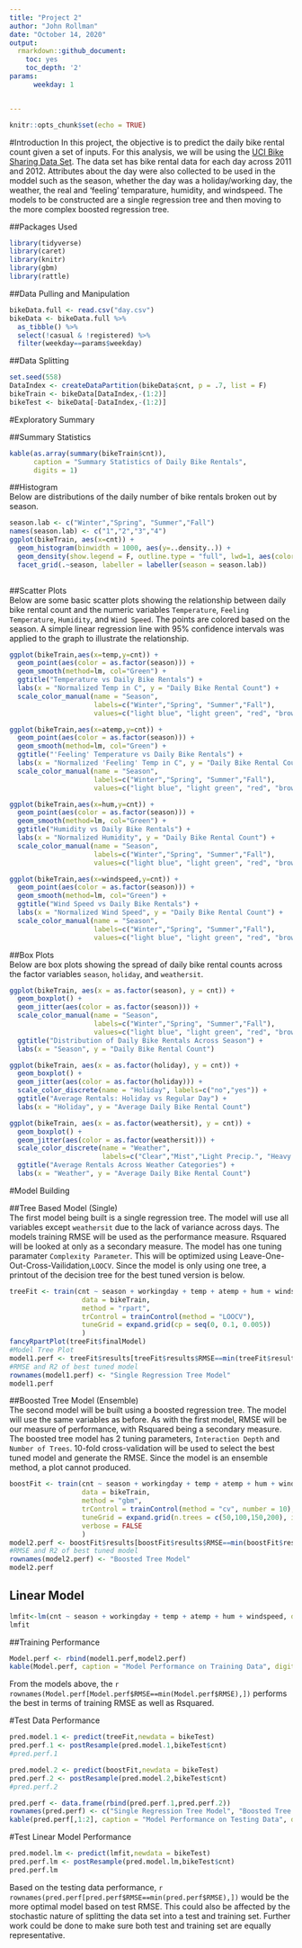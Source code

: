 ```yaml
---
title: "Project 2"
author: "John Rollman"
date: "October 14, 2020"
output:
  rmarkdown::github_document:
    toc: yes
    toc_depth: '2'
params:
      weekday: 1


---
```


```r
knitr::opts_chunk$set(echo = TRUE)

```


#Introduction
In this project, the objective is to predict the daily bike rental count given a set of inputs. For this analysis, we will be using the [UCI Bike Sharing Data Set](https://archive.ics.uci.edu/ml/datasets/Bike+Sharing+Dataset). The data set has bike rental data for each day across 2011 and 2012. Attributes about the day were also collected to be used in the moddel such as the season, whether the day was a holiday/working day, the weather, the real and 'feeling' temparature, humidity, and windspeed. The models to be constructed are a single regression tree and then moving to the more complex boosted regression tree.


##Packages Used  
```r
library(tidyverse)
library(caret)
library(knitr)
library(gbm)
library(rattle)
```


##Data Pulling and Manipulation  
```r
bikeData.full <- read.csv("day.csv") 
bikeData <- bikeData.full %>% 
  as_tibble() %>% 
  select(!casual & !registered) %>% 
  filter(weekday==params$weekday)

```


##Data Splitting  
```r
set.seed(558)
DataIndex <- createDataPartition(bikeData$cnt, p = .7, list = F)
bikeTrain <- bikeData[DataIndex,-(1:2)]
bikeTest <- bikeData[-DataIndex,-(1:2)]
```


#Exploratory Summary

##Summary Statistics  
```r
kable(as.array(summary(bikeTrain$cnt)), 
      caption = "Summary Statistics of Daily Bike Rentals", 
      digits = 1)
```


##Histogram  
Below are distributions of the daily number of bike rentals broken out by season.  
```r
season.lab <- c("Winter","Spring", "Summer","Fall")
names(season.lab) <- c("1","2","3","4")
ggplot(bikeTrain, aes(x=cnt)) +
  geom_histogram(binwidth = 1000, aes(y=..density..)) +
  geom_density(show.legend = F, outline.type = "full", lwd=1, aes(color = "blue")) +
  facet_grid(.~season, labeller = labeller(season = season.lab))
  
```


##Scatter Plots  
Below are some basic scatter plots showing the relationship between daily bike rental count and the numeric variables `Temperature`, `Feeling Temperature`, `Humidity`, and `Wind Speed`. The points are colored based on the season. A simple linear regression line with 95% confidence intervals was applied to the graph to illustrate the relationship.  
```r
ggplot(bikeTrain,aes(x=temp,y=cnt)) + 
  geom_point(aes(color = as.factor(season))) +
  geom_smooth(method=lm, col="Green") +
  ggtitle("Temperature vs Daily Bike Rentals") +
  labs(x = "Normalized Temp in C", y = "Daily Bike Rental Count") +
  scale_color_manual(name = "Season", 
                     labels=c("Winter","Spring", "Summer","Fall"), 
                     values=c("light blue", "light green", "red", "brown"))

ggplot(bikeTrain,aes(x=atemp,y=cnt)) + 
  geom_point(aes(color = as.factor(season))) +
  geom_smooth(method=lm, col="Green") +
  ggtitle("'Feeling' Temperature vs Daily Bike Rentals") +
  labs(x = "Normalized 'Feeling' Temp in C", y = "Daily Bike Rental Count") +
  scale_color_manual(name = "Season", 
                     labels=c("Winter","Spring", "Summer","Fall"), 
                     values=c("light blue", "light green", "red", "brown"))

ggplot(bikeTrain,aes(x=hum,y=cnt)) + 
  geom_point(aes(color = as.factor(season))) +
  geom_smooth(method=lm, col="Green") +
  ggtitle("Humidity vs Daily Bike Rentals") +
  labs(x = "Normalized Humidity", y = "Daily Bike Rental Count") +
  scale_color_manual(name = "Season", 
                     labels=c("Winter","Spring", "Summer","Fall"), 
                     values=c("light blue", "light green", "red", "brown"))

ggplot(bikeTrain,aes(x=windspeed,y=cnt)) + 
  geom_point(aes(color = as.factor(season))) +
  geom_smooth(method=lm, col="Green") +
  ggtitle("Wind Speed vs Daily Bike Rentals") +
  labs(x = "Normalized Wind Speed", y = "Daily Bike Rental Count") +
  scale_color_manual(name = "Season", 
                     labels=c("Winter","Spring", "Summer","Fall"), 
                     values=c("light blue", "light green", "red", "brown"))
```


##Box Plots  
Below are box plots showing the spread of daily bike rental counts across the factor variables `season`, `holiday`, and `weathersit`.  
```r
ggplot(bikeTrain, aes(x = as.factor(season), y = cnt)) +
  geom_boxplot() +
  geom_jitter(aes(color = as.factor(season))) +
  scale_color_manual(name = "Season", 
                     labels=c("Winter","Spring", "Summer","Fall"), 
                     values=c("light blue", "light green", "red", "brown")) +
  ggtitle("Distribution of Daily Bike Rentals Across Season") +
  labs(x = "Season", y = "Daily Bike Rental Count")

ggplot(bikeTrain, aes(x = as.factor(holiday), y = cnt)) +
  geom_boxplot() +
  geom_jitter(aes(color = as.factor(holiday))) +
  scale_color_discrete(name = "Holiday", labels=c("no","yes")) +
  ggtitle("Average Rentals: Holiday vs Regular Day") +
  labs(x = "Holiday", y = "Average Daily Bike Rental Count")

ggplot(bikeTrain, aes(x = as.factor(weathersit), y = cnt)) +
  geom_boxplot() +
  geom_jitter(aes(color = as.factor(weathersit))) +
  scale_color_discrete(name = "Weather", 
                       labels=c("Clear","Mist","Light Precip.", "Heavy Precip.")) +
  ggtitle("Average Rentals Across Weather Categories") +
  labs(x = "Weather", y = "Average Daily Bike Rental Count")
```


#Model Building  

##Tree Based Model (Single)  
The first model being built is a single regression tree. The model will use all variables except `weathersit` due to the lack of variance across days. The models training RMSE will be used as the performance measure. Rsquared will be looked at only as a secondary measure. The model has one tuning paramater `Complexity Parameter`. This will be optimized using Leave-One-Out-Cross-Vailidation,`LOOCV`. Since the model is only using one tree, a printout of the decision tree for the best tuned version is below.  
```r
treeFit <- train(cnt ~ season + workingday + temp + atemp + hum + windspeed, 
                  data = bikeTrain,
                  method = "rpart",
                  trControl = trainControl(method = "LOOCV"),
                  tuneGrid = expand.grid(cp = seq(0, 0.1, 0.005))
                  )
fancyRpartPlot(treeFit$finalModel)
#Model Tree Plot
model1.perf <- treeFit$results[treeFit$results$RMSE==min(treeFit$results$RMSE),2:3][1,]
#RMSE and R2 of best tuned model
rownames(model1.perf) <- "Single Regression Tree Model"
model1.perf
```


##Boosted Tree Model (Ensemble)  
The second model will be built using a boosted regression tree. The model will use the same variables as before. As with the first model, RMSE will be our measure of performance, with Rsquared being a secondary measure. The boosted tree model has 2 tuning parameters, `Interaction Depth` and `Number of Trees`. 10-fold cross-validation will be used to select the best tuned model and generate the RMSE. Since the model is an ensemble method, a plot cannot produced.  
```r
boostFit <- train(cnt ~ season + workingday + temp + atemp + hum + windspeed,
                  data = bikeTrain,
                  method = "gbm",
                  trControl = trainControl(method = "cv", number = 10),
                  tuneGrid = expand.grid(n.trees = c(50,100,150,200), interaction.depth = c(1,2,3), shrinkage = c(.01,.1),n.minobsinnode = 10),
                  verbose = FALSE
                  )
model2.perf <- boostFit$results[boostFit$results$RMSE==min(boostFit$results$RMSE),5:6]
#RMSE and R2 of best tuned model
rownames(model2.perf) <- "Boosted Tree Model"
model2.perf
```
## Linear Model  
```r
lmfit<-lm(cnt ~ season + workingday + temp + atemp + hum + windspeed, data = bikeTrain )
lmfit
```


##Training Performance  
```r
Model.perf <- rbind(model1.perf,model2.perf)
kable(Model.perf, caption = "Model Performance on Training Data", digits = 2)
```


From the models above, the `r rownames(Model.perf[Model.perf$RMSE==min(Model.perf$RMSE),])` performs the best in terms of training RMSE as well as Rsquared.


#Test Data Performance  
```r
pred.model.1 <- predict(treeFit,newdata = bikeTest)
pred.perf.1 <- postResample(pred.model.1,bikeTest$cnt)
#pred.perf.1

pred.model.2 <- predict(boostFit,newdata = bikeTest)
pred.perf.2 <- postResample(pred.model.2,bikeTest$cnt)
#pred.perf.2

pred.perf <- data.frame(rbind(pred.perf.1,pred.perf.2))
rownames(pred.perf) <- c("Single Regression Tree Model", "Boosted Tree Model")
kable(pred.perf[,1:2], caption = "Model Performance on Testing Data", digits = 2)
```


#Test Linear Model Performance   
```r
pred.model.lm <- predict(lmfit,newdata = bikeTest)
pred.perf.lm <- postResample(pred.model.lm,bikeTest$cnt)
pred.perf.lm
```

Based on the testing data performance, `r rownames(pred.perf[pred.perf$RMSE==min(pred.perf$RMSE),])` would be the more optimal model based on test RMSE. This could also be affected by the stochastic nature of splitting the data set into a test and training set. Further work could be done to make sure both test and training set are equally representative.  


